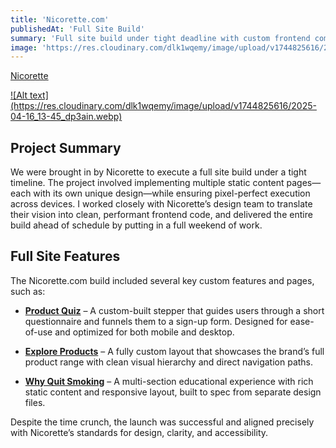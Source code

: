 ```yaml
---
title: 'Nicorette.com'
publishedAt: 'Full Site Build'
summary: 'Full site build under tight deadline with custom frontend components and content-heavy pages'
image: 'https://res.cloudinary.com/dlk1wqemy/image/upload/v1744825616/2025-04-16_13-45_dp3ain.webp'
---
```


[Nicorette](https://www.nicorette.com/)

<a href="https://res.cloudinary.com/dlk1wqemy/image/upload/v1744825616/2025-04-16_13-45_dp3ain.webp">
![Alt text](https://res.cloudinary.com/dlk1wqemy/image/upload/v1744825616/2025-04-16_13-45_dp3ain.webp)
</a>

## Project Summary

We were brought in by Nicorette to execute a full site build under a tight timeline. The project involved implementing multiple static content pages—each with its own unique design—while ensuring pixel-perfect execution across devices. I worked closely with Nicorette’s design team to translate their vision into clean, performant frontend code, and delivered the entire build ahead of schedule by putting in a full weekend of work.

## Full Site Features

The Nicorette.com build included several key custom features and pages, such as:

- [**Product Quiz**](https://www.nicorette.com/product-quiz) – A custom-built stepper that guides users through a short questionnaire and funnels them to a sign-up form. Designed for ease-of-use and optimized for both mobile and desktop.

- [**Explore Products**](https://www.nicorette.com/explore-products) – A fully custom layout that showcases the brand’s full product range with clean visual hierarchy and direct navigation paths.

- [**Why Quit Smoking**](https://www.nicorette.com/why-quit-smoking/impact-on-body) – A multi-section educational experience with rich static content and responsive layout, built to spec from separate design files.

Despite the time crunch, the launch was successful and aligned precisely with Nicorette’s standards for design, clarity, and accessibility.
